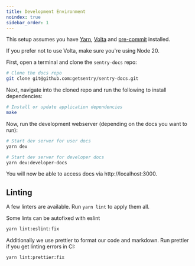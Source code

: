 ```yaml
---
title: Development Environment
noindex: true
sidebar_order: 1
---
```


This setup assumes you have [Yarn][Yarn], [Volta][volta] and [pre-commit][pre-commit] installed.

If you prefer not to use Volta, make sure you're using Node 20.

First, open a terminal and clone the `sentry-docs` repo:

```bash
# Clone the docs repo
git clone git@github.com:getsentry/sentry-docs.git
```

Next, navigate into the cloned repo and run the following to install dependencies:

```bash
# Install or update application dependencies
make
```

Now, run the development webserver (depending on the docs you want to run):

```bash
# Start dev server for user docs
yarn dev

# Start dev server for developer docs
yarn dev:developer-docs
```

You will now be able to access docs via http://localhost:3000.

[Next.js]: https://nextjs.org/
[volta]: https://volta.sh/
[pre-commit]: https://pre-commit.com/
[Yarn]: https://yarnpkg.com/

## Linting

A few linters are available. Run `yarn lint` to apply them all.

Some lints can be autofixed with eslint

```bash
yarn lint:eslint:fix
```

Additionally we use prettier to format our code and markdown. Run prettier if you get linting errors in CI:

```bash
yarn lint:prettier:fix
```
